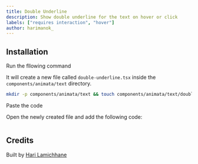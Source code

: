 ```yaml
---
title: Double Underline
description: Show double underline for the text on hover or click
labels: ["requires interaction", "hover"]
author: harimanok_
---
```


<ComponentPreview name="text-double-underline--docs" />

## Installation

<Steps>
<Step>Run the fllowing command</Step>

It will create a new file called `double-underline.tsx` inside the `components/animata/text` directory.

```bash
mkdir -p components/animata/text && touch components/animata/text/double-underline.tsx
```

<Step>Paste the code</Step>

Open the newly created file and add the following code:

```jsx file=<rootDir>/animata/text/double-underline.tsx

```

</Steps>

## Credits

Built by [Hari Lamichhane](https://github.com/hari)
